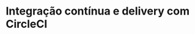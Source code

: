 

# Integração contínua e delivery com CircleCI

<Title />

---

## Essa apresentação possui CI/CD

    https://github.com/murillo94/circleci-test

---

> "CI é uma estratégia de desenvolvimento de software que aumenta a velocidade do desenvolvimento, garantindo a qualidade do código."

Martin Fowler

---

<Image src="images/ci-flow.png" size="80%" />

---

> "CD são práticas destinadas a garantir que o software possa ser liberado para produção a qualquer momento com rapidez e segurança."

Martin Fowler

---

## O que é o CircleCI

É uma plataforma de integração contínua e delivery que ajuda equipes de todos os tamanhos a desenvolver e lançar rapidamente software de qualidade em escala.

---

<Image src="images/circleci.png" size="80%" />

---

## Usando CircleCI no mundo real

1. Criar conta no CircleCI
2. Criar ou integrar projeto do GitHub, Bitbucket
3. Criar na raiz do projeto **.circleci/config.yml**

---

<Image src="images/circleci-yml.png" size="contain" />

---

## Cada commit irá gerar um build automaticamente

---

<Image src="images/circleci-queue.png" size="contain" />

---

## Vamos praticar!